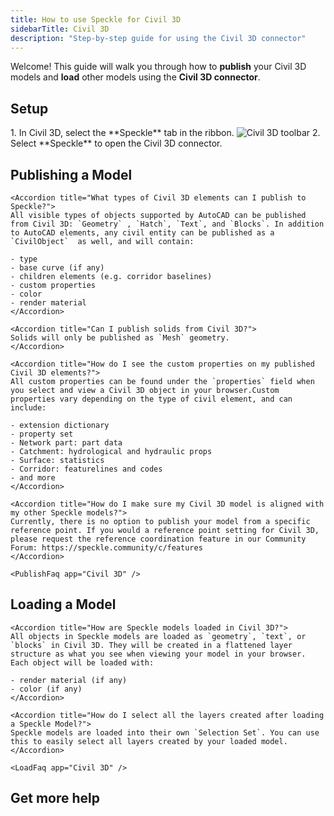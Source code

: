 ```yaml
---
title: How to use Speckle for Civil 3D
sidebarTitle: Civil 3D
description: "Step-by-step guide for using the Civil 3D connector"
---
```



Welcome! This guide will walk you through how to **publish** your Civil 3D models and **load** other models using the **Civil 3D connector**.

## Setup
<Versions
  app="Civil 3D"
  versions="2022, 2023, 2024, 2025, & 2026"
  os="Windows"
/>

<Steps>
    <Setup app="Civil 3D" />
    <Step title="Open the Civil 3D connector">
        1. In Civil 3D, select the **Speckle** tab in the ribbon.
        <Frame>
        <img src="/images/connectors/civil_toolbar.jpg" alt="Civil 3D toolbar" />
        </Frame>
        2. Select **Speckle** to open the Civil 3D connector.
        <Login app="Civil 3D" />
    </Step>
</Steps>

<AccordionGroup>
    <SetupFaq app="Civil 3D" />
</AccordionGroup>

## Publishing a Model

<Publish app="Civil 3D" />

<AccordionGroup>

    <Accordion title="What types of Civil 3D elements can I publish to Speckle?">
    All visible types of objects supported by AutoCAD can be published from Civil 3D: `Geometry` , `Hatch`, `Text`, and `Blocks`. In addition to AutoCAD elements, any civil entity can be published as a `CivilObject`  as well, and will contain:
    
    - type
    - base curve (if any)
    - children elements (e.g. corridor baselines)
    - custom properties
    - color
    - render material    
    </Accordion>

    <Accordion title="Can I publish solids from Civil 3D?">
    Solids will only be published as `Mesh` geometry.
    </Accordion>

    <Accordion title="How do I see the custom properties on my published Civil 3D elements?">
    All custom properties can be found under the `properties` field when you select and view a Civil 3D object in your browser.Custom properties vary depending on the type of civil element, and can include:
    
    - extension dictionary
    - property set
    - Network part: part data
    - Catchment: hydrological and hydraulic props
    - Surface: statistics
    - Corridor: featurelines and codes
    - and more    
    </Accordion>

    <Accordion title="How do I make sure my Civil 3D model is aligned with my other Speckle models?">
    Currently, there is no option to publish your model from a specific reference point. If you would a reference point setting for Civil 3D, please request the reference coordination feature in our Community Forum: https://speckle.community/c/features
    </Accordion>

    <PublishFaq app="Civil 3D" />

</AccordionGroup>    

## Loading a Model

<Load app="Civil 3D" />

<AccordionGroup>

    <Accordion title="How are Speckle models loaded in Civil 3D?">
    All objects in Speckle models are loaded as `geometry`, `text`, or `blocks` in Civil 3D. They will be created in a flattened layer structure as what you see when viewing your model in your browser. Each object will be loaded with:
    
    - render material (if any)
    - color (if any)
    </Accordion>

    <Accordion title="How do I select all the layers created after loading a Speckle Model?">
    Speckle models are loaded into their own `Selection Set`. You can use this to easily select all layers created by your loaded model.
    </Accordion>

    <LoadFaq app="Civil 3D" />

</AccordionGroup>

## Get more help

<Community app="Civil 3D" />

<LearnMore />
